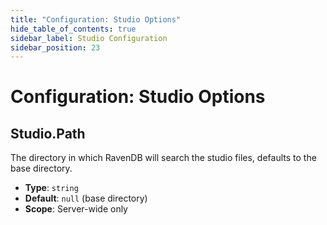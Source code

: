 ```yaml
---
title: "Configuration: Studio Options"
hide_table_of_contents: true
sidebar_label: Studio Configuration
sidebar_position: 23
---
```



# Configuration: Studio Options

## Studio.Path

The directory in which RavenDB will search the studio files, defaults to the base directory.

- **Type**: `string`
- **Default**: `null` (base directory)
- **Scope**: Server-wide only


